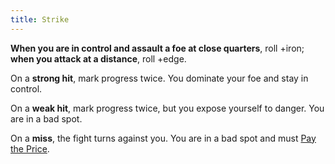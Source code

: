 ```yaml
---
title: Strike
---
```


**When you are in control and assault a foe at close quarters**, roll +iron; **when you attack at a distance**, roll +edge.

On a **strong hit**, mark progress twice. You dominate your foe and stay in control.

On a **weak hit**, mark progress twice, but you expose yourself to danger. You are in a bad spot.

On a **miss**, the fight turns against you. You are in a bad spot and must [Pay the Price](/starforged-srd/moves/fate/pay_the_price).

